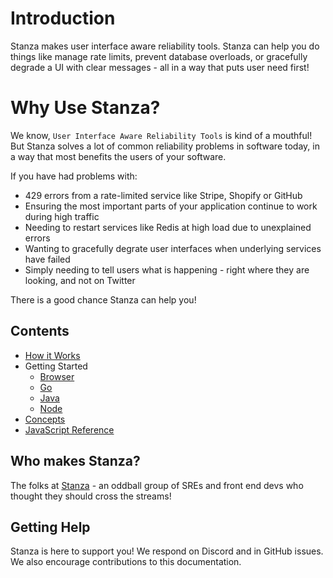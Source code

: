 # Introduction

Stanza makes user interface aware reliability tools. Stanza can help you do things like manage rate limits, prevent database overloads, or gracefully degrade a UI with clear messages - all in a way that puts user need first!

# Why Use Stanza?

We know, `User Interface Aware Reliability Tools` is kind of a mouthful! But Stanza solves a lot of common reliability problems in software today, in a way that most benefits the users of your software.

If you have had problems with:
- 429 errors from a rate-limited service like Stripe, Shopify or GitHub
- Ensuring the most important parts of your application continue to work during high traffic
- Needing to restart services like Redis at high load due to unexplained errors
- Wanting to gracefully degrate user interfaces when underlying services have failed
- Simply needing to tell users what is happening - right where they are looking, and not on Twitter

There is a good chance Stanza can help you!

## Contents
- [How it Works](./howitworks)
- Getting Started
  - [Browser](./gettingstarted/browser)
  - [Go](./gettingstarted/go)
  - [Java](./gettingstarted/java)
  - [Node](./gettingstarted/node)
- [Concepts](./concepts)
- [JavaScript Reference](./javascript)

## Who makes Stanza?

The folks at [Stanza](https://stanza.systems) - an oddball group of SREs and front end devs who thought they should cross the streams!

## Getting Help

Stanza is here to support you! We respond on Discord and in GitHub issues. We also encourage contributions to this documentation.
